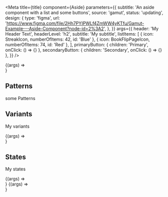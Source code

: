 
<Meta
  title={title}
  component={Aside}
  parameters={{
    subtitle: 'An aside component with a list and some buttons',
    source: 'gamut',
    status: 'updating',
    design: {
      type: 'figma',
      url:
        'https://www.figma.com/file/2Hh7PYIPWLf4ZmWW4yKTfu/Gamut-Example---Aside-Component?node-id=2%3A2',
    },
  }}
  args={{
    header: 'My Header Text',
    headerLevel: 'h2',
    subtitle: 'My subtitle',
    listItems: [
      { icon: StreakIcon, numberOfItems: 42, id: 'Blue' },
      { icon: BookFlipPageIcon, numberOfItems: 74, id: 'Red' },
    ],
    primaryButton: { children: 'Primary', onClick: () => {} },
    secondaryButton: { children: 'Secondary', onClick: () => {} },
  }}
/>

<Canvas>
  <Story name="Aside">{(args) => <Aside {...args} />}</Story>
</Canvas>

<PropsTable story="Aside" />

## Patterns

some Patterns

## Variants

My variants

<Canvas>
  <Story args={{ variant: 'yellow' }} name="Aside Secondary">
    {(args) => <Aside {...args} />}
  </Story>
</Canvas>

## States

My states

<Canvas>
  <Story args={{ attentionPlease: true }} name="Attention Please Primary">
    {(args) => <Aside {...args} />}
  </Story>
  <Story
    args={{ attentionPlease: true, variant: 'yellow' }}
    name="Attention Please Secondary"
  >
    {(args) => <Aside {...args} />}
  </Story>
</Canvas>
